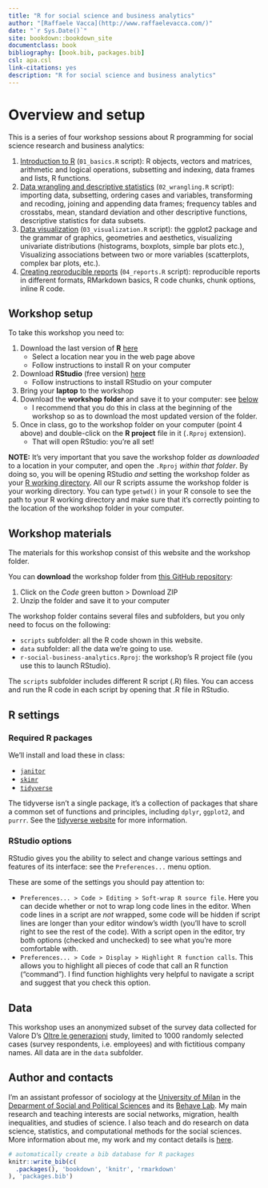 ```yaml
--- 
title: "R for social science and business analytics"
author: "[Raffaele Vacca](http://www.raffaelevacca.com/)"
date: "`r Sys.Date()`"
site: bookdown::bookdown_site
documentclass: book
bibliography: [book.bib, packages.bib]
csl: apa.csl
link-citations: yes
description: "R for social science and business analytics"
---
```


# Overview and setup

This is a series of four workshop sessions about R programming for social science research and business analytics:

1.	[Introduction to R](#intro) (`01_basics.R` script): R objects, vectors and matrices, arithmetic and logical operations, subsetting and indexing, data frames and lists, R functions.
2.	[Data wrangling and descriptive statistics](#wrangling) (`02_wrangling.R` script): importing data, subsetting, ordering cases and variables, transforming and recoding, joining and appending data frames; frequency tables and crosstabs, mean, standard deviation and other descriptive functions, descriptive statistics for data subsets.
3.	[Data visualization](#visualization) (`03_visualization.R` script): the ggplot2 package and the grammar of graphics, geometries and aesthetics, visualizing univariate distributions (histograms, boxplots, simple bar plots etc.),  Visualizing associations between two or more variables (scatterplots, complex bar plots, etc.).
4.	[Creating reproducible reports](#reproducible) (`04_reports.R` script): reproducible reports in different formats, RMarkdown basics, R code chunks, chunk options, inline R code. 

## Workshop setup {#setup}

To take this workshop you need to:

1. Download the last version of **R** [here](https://cran.r-project.org/mirrors.html) 
    * Select a location near you in the web page above
    * Follow instructions to install R on your computer
2. Download **RStudio** (free version) [here](https://www.rstudio.com/products/rstudio/download/)
    * Follow instructions to install RStudio on your computer
3. Bring your **laptop** to the workshop
4. Download the **workshop folder** and save it to your computer: see [below](#materials) 
    * I recommend that you do this in class at the beginning of the workshop so as to download the most updated version of the folder.
5. Once in class, go to the workshop folder on your computer (point 4 above) and double-click on the **R project** file in it (`.Rproj` extension). 
    * That will open RStudio: you're all set!

**NOTE:** It's very important that you save the workshop folder _as downloaded_ to a location in your computer, and open the `.Rproj` _within that folder_. By doing so, you will be opening RStudio _and_ setting the workshop folder as your [R working directory](#starting-R-and-loading-packages). All our R scripts assume the workshop folder is your working directory. You can type `getwd()` in your R console to see the path to your R working directory and make sure that it's correctly pointing to the location of the workshop folder in your computer. 

## Workshop materials {#materials}
The materials for this workshop consist of this website and the workshop folder. 

You can **download** the workshop folder from [this GitHub repository](https://github.com/raffaelevacca/egocentric-r-book): 

1. Click on the _Code_ green button > Download ZIP
2. Unzip the folder and save it to your computer

The workshop folder contains several files and subfolders, but you only need to focus on the following: 

* `scripts` subfolder: all the R code shown in this website. 
* `data` subfolder: all the data we're going to use.
* `r-social-business-analytics.Rproj`: the workshop's R project file (you use this to launch RStudio).

The `scripts` subfolder includes different R script (.R) files. You can access and run the R code in each script by opening that .R file in RStudio. 

## R settings

### Required R packages {#packages}

We'll install and load these in class: 

* [`janitor`](https://cran.r-project.org/web/packages/janitor/vignettes/janitor.html)
* [`skimr`](https://cran.r-project.org/web/packages/skimr/vignettes/skimr.html)
* [`tidyverse`](https://www.tidyverse.org/)

The tidyverse isn't a single package, it's a collection of packages that share a common set of functions and principles, including `dplyr`, `ggplot2`, and `purrr`. See the [tidyverse website](https://www.tidyverse.org/) for more information.

### RStudio options

RStudio gives you the ability to select and change various settings and features of its interface: see the `Preferences...` menu option. 

These are some of the settings you should pay attention to:

* `Preferences... > Code > Editing > Soft-wrap R source file`. Here you can decide whether or not to wrap long code lines in the editor. When code lines in a script are _not_ wrapped, some code will be hidden if script lines are longer than your editor window's width (you'll have to scroll right to see the rest of the code). With a script open in the editor, try both options (checked and unchecked) to see what you're more comfortable with.
* `Preferences... > Code > Display > Highlight R function calls`. This allows you to highlight all pieces of code that call an R function ("command"). I find function highlights very helpful to navigate a script and suggest that you check this option.

## Data

This workshop uses an anonymized subset of the survey data collected for Valore D's [Oltre le generazioni](https://www.valored.it/ricerche/oltre-le-generazioni-esperienze-relazioni-lavoro/) study, limited to 1000 randomly selected cases (survey respondents, i.e. employees) and with fictitious company names. All data are in the `data` subfolder.  

## Author and contacts

I'm an assistant professor of sociology at the [University of Milan](https://www.unimi.it/en) in the [Deparment of Social and Political Sciences](http://eng.sps.unimi.it/ecm/home) and its [Behave Lab](https://behavelab.org/). My main research and teaching interests are social networks, migration, health inequalities, and studies of science. I also teach and do research on data science, statistics, and computational methods for the social sciences. More information about me, my work and my contact details is [here](http://www.raffaelevacca.com/). 

```r
# automatically create a bib database for R packages
knitr::write_bib(c(
  .packages(), 'bookdown', 'knitr', 'rmarkdown'
), 'packages.bib')
```
